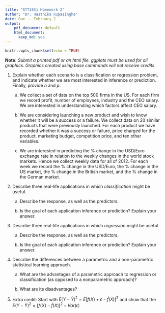 ```yaml
---
title: "STT3851 Homework 2"
author: "Dr. Hasthika Rupasinghe"
date: Due -- February 2
output: 
    pdf_document: default
    html_document:
      keep_md: yes
---
```


```r
knitr::opts_chunk$set(echo = TRUE)
```

**Note:** *Submit a printed pdf or an html file. ggplots must be used for all graphics. Graphics created using base commands will not receive credits.* 

1) Explain whether each scenario is a classification or regression problem, and indicate whether we are most interested in inference or prediction. Finally, provide $n$ and $p$.

    (a) We collect a set of data on the top 500 firms in the US. For each firm we record profit, number of employees, industry and the CEO salary. We are interested in understanding which factors affect CEO salary.

    (b) We are considering launching a new product and wish to know
whether it will be a success or a failure. We collect data on 20
similar products that were previously launched. For each product we have recorded whether it was a success or failure, price
charged for the product, marketing budget, competition price,
and ten other variables.

    (c) We are interested in predicting the % change in the USD/Euro
exchange rate in relation to the weekly changes in the world
stock markets. Hence we collect weekly data for all of 2012. For
each week we record the % change in the USD/Euro, the %
change in the US market, the % change in the British market,
and the % change in the German market.


2) Describe three real-life applications in which *classification* might
be useful. 

    a) Describe the response, as well as the predictors. 
    
    b) Is the goal of each application inference or prediction? Explain your answer.

3) Describe three real-life applications in which *regression* might
be useful.

    a) Describe the response, as well as the predictors. 
    
    b) Is the goal of each application inference or prediction? Explain your answer.
    
    
3) Describe the differences between a parametric and a non-parametric
statistical learning approach. 

    a) What are the advantages of a parametric approach to regression or classification (as opposed to a nonparametric approach)? 
  
    b) What are its disadvantages?

4) Extra credit: Start with $E(Y-\hat{Y})^2 = E[f(X) + \epsilon - \hat{f}(X)]^2$ and show that the $E(Y-\hat{Y})^2 = [f(X)-\hat{f}(X)]^2 + Var(\epsilon)$
